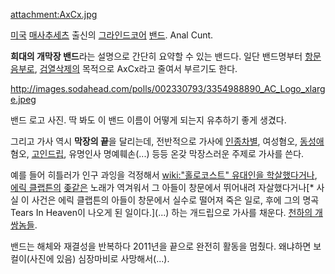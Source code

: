 attachment:AxCx.jpg

[[미국]] [[매사추세츠]] 출신의 [[그라인드코어]] [[밴드]]. Anal Cunt.

'''희대의 개막장 밴드'''라는 설명으로 간단히 요약할 수 있는 밴드다.
일단 밴드명부터 [[항문]][[음부]]로, [[검열삭제]]의 목적으로 AxCx라고 줄여서 부르기도 한다.

http://images.sodahead.com/polls/002330793/3354988890_AC_Logo_xlarge.jpeg

밴드 로고 사진. 딱 봐도 이 밴드 이름이 어떻게 되는지 유추하기 좋게 생겼다.

그리고 가사 역시 '''막장의 끝'''을 달리는데, 전반적으로 가사에 [[인종차별]], 여성혐오, [[동성애]] 혐오, [[고인드립]], 유명인사 명예훼손(...) 등등 온갖 막장스러운 주제로 가사를 쓴다.

예를 들어 히틀러가 인구 과잉을 걱정해서 [[wiki:"홀로코스트" 유대인을 학살]]했다거나, [[에릭 클랩튼]]의 [[좆]]같은 노래가 역겨워서 그 아들이 창문에서 뛰어내려 자살했다거나[* 사실 이 사건은 에릭 클랩튼의 아들이 창문에서 실수로 떨어져 죽은 일로, 후에 그의 명곡 Tears In Heaven이 나오게 된 일이다.](...) 하는 개드립으로 가사를 채운다. [[천하의 개쌍놈들]].

밴드는 해체와 재결성을 반복하다 2011년을 끝으로 완전히 활동을 멈췄다. 왜냐하면 보컬이(사진에 있음) 심장마비로 사망해서(...).
